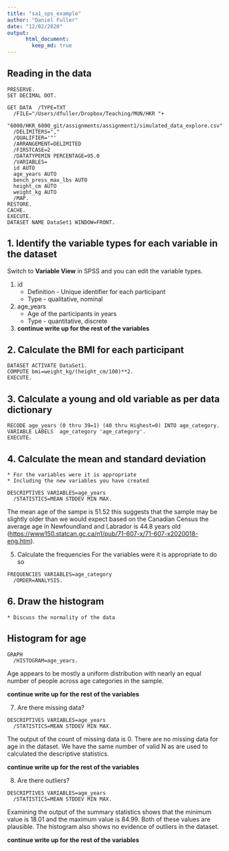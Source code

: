 ```yaml
---
title: "sa1_sps_example"
author: "Daniel Fuller"
date: "12/02/2020"
output:
      html_document:
        keep_md: true
---
```


## Reading in the data

```{}
PRESERVE.
SET DECIMAL DOT.

GET DATA  /TYPE=TXT
  /FILE="/Users/dfuller/Dropbox/Teaching/MUN/HKR "+
    "6000/HKR_6000_git/assignments/assignment1/simulated_data_explore.csv"
  /DELIMITERS=","
  /QUALIFIER='"'
  /ARRANGEMENT=DELIMITED
  /FIRSTCASE=2
  /DATATYPEMIN PERCENTAGE=95.0
  /VARIABLES=
  id AUTO
  age_years AUTO
  bench_press_max_lbs AUTO
  height_cm AUTO
  weight_kg AUTO
  /MAP.
RESTORE.
CACHE.
EXECUTE.
DATASET NAME DataSet1 WINDOW=FRONT.
```

## 1. Identify the variable types for each variable in the dataset

Switch to **Variable View** in SPSS and you can edit the variable types. 

1. id
    * Definition - Unique identifier for each participant
    * Type - qualitative, nominal
2. age_years
    * Age of the participants in years
    * Type - quantitative, discrete
3. **continue write up for the rest of the variables**

## 2. Calculate the BMI for each participant

```{}
DATASET ACTIVATE DataSet1.
COMPUTE bmi=weight_kg/(height_cm/100)**2.
EXECUTE.
```

## 3. Calculate a young and old variable as per data dictionary

```{}
RECODE age_years (0 thru 39=1) (40 thru Highest=0) INTO age_category.
VARIABLE LABELS  age_category 'age_category'.
EXECUTE.
```

## 4. Calculate the mean and standard deviation
    * For the variables were it is appropriate
    * Including the new variables you have created

```{}
DESCRIPTIVES VARIABLES=age_years
  /STATISTICS=MEAN STDDEV MIN MAX.
```

The mean age of the sampe is 51.52 this suggests that the sample may be slightly older than we would expect based on the Canadian Census the average age in Newfoundland and Labrador is 44.8 years old ([https://www150.statcan.gc.ca/n1/pub/71-607-x/71-607-x2020018-eng.htm](https://www150.statcan.gc.ca/n1/pub/71-607-x/71-607-x2020018-eng.htm)).

5. Calculate the frequencies 
    For the variables were it is appropriate to do so
    
```{}
FREQUENCIES VARIABLES=age_category 
  /ORDER=ANALYSIS.
```

## 6. Draw the histogram
    * Discuss the normality of the data 

## Histogram for age

```{}
GRAPH
  /HISTOGRAM=age_years.
```

Age appears to be mostly a uniform distribution with nearly an equal number of people across age categories in the sample. 

**continue write up for the rest of the variables**

7. Are there missing data? 
```{}
DESCRIPTIVES VARIABLES=age_years
  /STATISTICS=MEAN STDDEV MIN MAX.
```

The output of the count of missing data is 0. There are no missing data for age in the dataset. We have the same number of valid N as are used to calculated the descriptive statistics. 

**continue write up for the rest of the variables**

8. Are there outliers? 

```{}
DESCRIPTIVES VARIABLES=age_years
  /STATISTICS=MEAN STDDEV MIN MAX.
```

Examining the output of the summary statistics shows that the minimum value is 18.01 and the maximum value is 84.99. Both of these values are plausible. The histogram also shows no evidence of outliers in the dataset. 

**continue write up for the rest of the variables**



